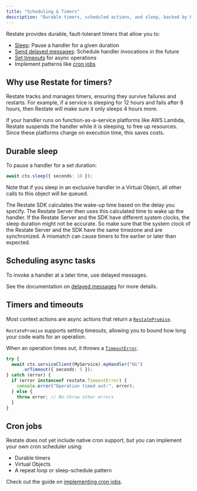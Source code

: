 ```yaml
---
title: "Scheduling & Timers"
description: "Durable timers, scheduled actions, and sleep, backed by Restate."
---
```


Restate provides durable, fault-tolerant timers that allow you to:
- [Sleep](/ts/durable-timers#durable-sleep): Pause a handler for a given duration 
- [Send delayed messages](/ts/service-communication#delayed-messages): Schedule handler invocations in the future
- [Set timeouts](/ts/durable-timers#timers-and-timeouts) for async operations
- Implement patterns like [cron jobs](/ts/durable-timers#cron-jobs)

## Why use Restate for timers?

Restate tracks and manages timers, ensuring they survive failures and restarts.
For example, if a service is sleeping for 12 hours and fails after 8 hours, then Restate will make sure it only sleeps 4 hours more.  

If your handler runs on function-as-a-service platforms like AWS Lambda, Restate suspends the handler while it is sleeping, to free up resources.
Since these platforms charge on execution time, this saves costs.

## Durable sleep
To pause a handler for a set duration:

```typescript  {CODE_LOAD::ts/src/develop/durable_timers.ts#sleep}
await ctx.sleep({ seconds: 10 });
```

Note that if you sleep in an exclusive handler in a Virtual Object, all other calls to this object will be queued.  

<Accordion title="Clock synchronization Restate Server vs. SDK">
    The Restate SDK calculates the wake-up time based on the delay you specify.
    The Restate Server then uses this calculated time to wake up the handler.
    If the Restate Server and the SDK have different system clocks, the sleep duration might not be accurate.
    So make sure that the system clock of the Restate Server and the SDK have the same timezone and are synchronized.
    A mismatch can cause timers to fire earlier or later than expected.
</Accordion>

## Scheduling async tasks

To invoke a handler at a later time, use delayed messages.

See the documentation on [delayed messages](/ts/service-communication#delayed-messages) for more details.

## Timers and timeouts

Most context actions are async actions that return a [`RestatePromise`](https://docs.restate.dev/tsdocs/types/_restatedev_restate-sdk.RestatePromise).

`RestatePromise` supports setting timeouts, allowing you to bound how long your code waits for an operation.

When an operation times out, it throws a [`TimeoutError`](https://docs.restate.dev/tsdocs/classes/_restatedev_restate-sdk.TimeoutError).

```typescript  {CODE_LOAD::ts/src/develop/durable_timers.ts#timer}
try {
  await ctx.serviceClient(MyService).myHandler("Hi")
      .orTimeout({ seconds: 5 });
} catch (error) {
  if (error instanceof restate.TimeoutError) {
    console.error("Operation timed out:", error);
  } else {
    throw error; // Re-throw other errors
  }
}
```

## Cron jobs

Restate does not yet include native cron support, but you can implement your own cron scheduler using:
- Durable timers
- Virtual Objects
- A repeat loop or sleep-schedule pattern

Check out the guide on [implementing cron jobs](/guides/cron-jobs).